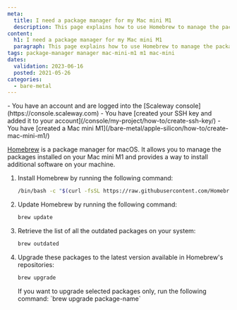 ```yaml
---
meta:
  title: I need a package manager for my Mac mini M1
  description: This page explains how to use Homebrew to manage the packages installed on your Mac mini M1 and to install additional software.
content:
  h1: I need a package manager for my Mac mini M1
  paragraph: This page explains how to use Homebrew to manage the packages installed on your Mac mini M1 and to install additional software.
tags: package-manager manager mac-mini-m1 m1 mac-mini 
dates:
  validation: 2023-06-16
  posted: 2021-05-26
categories:
  - bare-metal
---
```


<Macro id="iam-requirements" />

<Message type="requirement">
  - You have an account and are logged into the [Scaleway console](https://console.scaleway.com)
  - You have [created your SSH key and added it to your account](/console/my-project/how-to/create-ssh-key/)
  - You have [created a Mac mini M1](/bare-metal/apple-silicon/how-to/create-mac-mini-m1/)
</Message>

[Homebrew](https://brew.sh/) is a package manager for macOS. It allows you to manage the packages installed on your Mac mini M1 and provides a way to install additional software on your machine.

1. Install Homebrew by running the following command:
    ```bash
    /bin/bash -c "$(curl -fsSL https://raw.githubusercontent.com/Homebrew/install/HEAD/install.sh)"
    ```
2. Update Homebrew by running the following command:
    ```bash
    brew update
    ```
3. Retrieve the list of all the outdated packages on your system:
    ```bash
    brew outdated
    ```
4. Upgrade these packages to the latest version available in Homebrew's repositories:
    ```bash
    brew upgrade
    ```

    <Message type="note">
      If you want to upgrade selected packages only, run the following command: `brew upgrade package-name`
    </Message>
